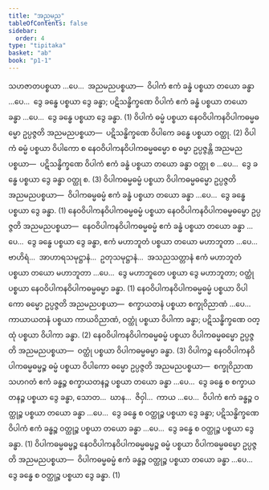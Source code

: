 ```yaml
---
title: "အညမည"
tableOfContents: false
sidebar:
  order: 4
type: "tipitaka"
basket: "ab"
book: "p1-1"
---
```



<DynamicBreadcrumb />

<Division number="66" book="p1-1" e="ch" v="36" p="355">

<Paragraph number="2203" book="p1-1">
သဟဇာတပစ္စယာ …ပေ…  အညမညပစ္စယာ—  ဝိပါကံ ဧကံ ခန္ဓံ ပစ္စယာ တယော ခန္ဓာ …ပေ…  ဒွေ ခန္ဓေ ပစ္စယာ ဒွေ ခန္ဓာ; ပဋိသန္ဓိက္ခဏေ ဝိပါကံ ဧကံ ခန္ဓံ ပစ္စယာ တယော ခန္ဓာ …ပေ…  ဒွေ ခန္ဓေ ပစ္စယာ ဒွေ ခန္ဓာ. (1)
</Paragraph>

<Paragraph number="2204" book="p1-1">
ဝိပါကံ ဓမ္မံ ပစ္စယာ နေဝဝိပါကနဝိပါကဓမ္မဓမ္မော ဥပ္ပဇ္ဇတိ အညမညပစ္စယာ—  ပဋိသန္ဓိက္ခဏေ ဝိပါကေ ခန္ဓေ ပစ္စယာ ဝတ္ထု. (2)
</Paragraph>

<Paragraph number="2205" book="p1-1">
ဝိပါကံ ဓမ္မံ ပစ္စယာ ဝိပါကော စ နေဝဝိပါကနဝိပါကဓမ္မဓမ္မော စ ဓမ္မာ ဥပ္ပဇ္ဇန္တိ အညမညပစ္စယာ—  ပဋိသန္ဓိက္ခဏေ ဝိပါကံ ဧကံ ခန္ဓံ ပစ္စယာ တယော ခန္ဓာ ဝတ္ထု စ …ပေ…  ဒွေ ခန္ဓေ ပစ္စယာ ဒွေ ခန္ဓာ ဝတ္ထု စ. (3)
</Paragraph>

</Division>
<Division number="67" book="p1-1" e="ch" v="36" p="355">

<Paragraph number="2206" book="p1-1">
ဝိပါကဓမ္မဓမ္မံ ပစ္စယာ ဝိပါကဓမ္မဓမ္မော ဥပ္ပဇ္ဇတိ အညမညပစ္စယာ—  ဝိပါကဓမ္မဓမ္မံ ဧကံ ခန္ဓံ ပစ္စယာ တယော ခန္ဓာ …ပေ…  ဒွေ ခန္ဓေ ပစ္စယာ ဒွေ ခန္ဓာ. (1)
</Paragraph>

<Paragraph number="2207" book="p1-1">
နေဝဝိပါကနဝိပါကဓမ္မဓမ္မံ ပစ္စယာ နေဝဝိပါကနဝိပါကဓမ္မဓမ္မော ဥပ္ပဇ္ဇတိ အညမညပစ္စယာ—  နေဝဝိပါကနဝိပါကဓမ္မဓမ္မံ ဧကံ ခန္ဓံ ပစ္စယာ တယော ခန္ဓာ …ပေ…  ဒွေ ခန္ဓေ ပစ္စယာ ဒွေ ခန္ဓာ, ဧကံ မဟာဘူတံ ပစ္စယာ တယော မဟာဘူတာ …ပေ…  ဗာဟိရံ…  အာဟာရသမုဋ္ဌာနံ…  ဥတုသမုဋ္ဌာနံ…  အသညသတ္တာနံ ဧကံ မဟာဘူတံ ပစ္စယာ တယော မဟာဘူတာ …ပေ…  ဒွေ မဟာဘူတေ ပစ္စယာ ဒွေ မဟာဘူတာ; ဝတ္ထုံ ပစ္စယာ နေဝဝိပါကနဝိပါကဓမ္မဓမ္မာ ခန္ဓာ. (1)
</Paragraph>

<Paragraph number="2208" book="p1-1">
နေဝဝိပါကနဝိပါကဓမ္မဓမ္မံ ပစ္စယာ ဝိပါကော ဓမ္မော ဥပ္ပဇ္ဇတိ အညမညပစ္စယာ—  စက္ခာယတနံ ပစ္စယာ စက္ခုဝိညာဏံ …ပေ…  ကာယာယတနံ ပစ္စယာ ကာယဝိညာဏံ, ဝတ္ထုံ ပစ္စယာ ဝိပါကာ ခန္ဓာ; ပဋိသန္ဓိက္ခဏေ ဝတ္ထုံ ပစ္စယာ ဝိပါကာ ခန္ဓာ. (2)
</Paragraph>

<Paragraph number="2209" book="p1-1">
နေဝဝိပါကနဝိပါကဓမ္မဓမ္မံ ပစ္စယာ ဝိပါကဓမ္မဓမ္မော ဥပ္ပဇ္ဇတိ အညမညပစ္စယာ—  ဝတ္ထုံ ပစ္စယာ ဝိပါကဓမ္မဓမ္မာ ခန္ဓာ. (3)
</Paragraph>

<Paragraph number="2210" book="p1-1">
ဝိပါကဉ္စ နေဝဝိပါကနဝိပါကဓမ္မဓမ္မဉ္စ ဓမ္မံ ပစ္စယာ ဝိပါကော ဓမ္မော ဥပ္ပဇ္ဇတိ အညမညပစ္စယာ—  စက္ခုဝိညာဏသဟဂတံ ဧကံ ခန္ဓဉ္စ စက္ခာယတနဉ္စ ပစ္စယာ တယော ခန္ဓာ …ပေ…  ဒွေ ခန္ဓေ စ စက္ခာယတနဉ္စ ပစ္စယာ ဒွေ ခန္ဓာ, သောတ…  ဃာန…  ဇိဝှါ…  ကာယ …ပေ…  ဝိပါကံ ဧကံ ခန္ဓဉ္စ ဝတ္ထုဉ္စ ပစ္စယာ တယော ခန္ဓာ …ပေ…  ဒွေ ခန္ဓေ စ ဝတ္ထုဉ္စ ပစ္စယာ ဒွေ ခန္ဓာ; ပဋိသန္ဓိက္ခဏေ ဝိပါကံ ဧကံ ခန္ဓဉ္စ ဝတ္ထုဉ္စ ပစ္စယာ တယော ခန္ဓာ …ပေ…  ဒွေ ခန္ဓေ စ ဝတ္ထုဉ္စ ပစ္စယာ ဒွေ ခန္ဓာ. (1)
</Paragraph>

<Paragraph number="2211" book="p1-1">
ဝိပါကဓမ္မဓမ္မဉ္စ နေဝဝိပါကနဝိပါကဓမ္မဓမ္မဉ္စ ဓမ္မံ ပစ္စယာ ဝိပါကဓမ္မဓမ္မော ဥပ္ပဇ္ဇတိ အညမညပစ္စယာ—  ဝိပါကဓမ္မဓမ္မံ ဧကံ ခန္ဓဉ္စ ဝတ္ထုဉ္စ ပစ္စယာ တယော ခန္ဓာ …ပေ…  ဒွေ ခန္ဓေ စ ဝတ္ထုဉ္စ ပစ္စယာ ဒွေ ခန္ဓာ. (1)
</Paragraph>
</Division>